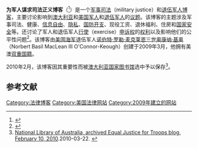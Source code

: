 {{Infobox website
| name                 = 为军人谋求司法正义博客
| logo            =
| logocaption     =
| screenshot      =
| collapsible     =
| collapsetext    =
| caption         =
| url             = [https://web.archive.org/web/20110819045650/http://justice4troops.blogspot.com/ justice4troops.blogspot.com]
| commercial      = 
| type            = 
| registration    =
| language        = 
| num_users       =
| content_license =
| owner           = 
| author          =[[诺伯特·罗勒·麦克莱恩三世奥康纳·基奥|诺伯特·罗勒·麦克莱恩三世奥康纳·基奥]]<ref name="Books2010">{{cite book|author=LLC Books|title=Australians of American Descent: Cate Blanchett, Norbert Basil Maclean Iii, Don Lane, Willie Mason, Johnny Diesel, Kristina Keneally|url=https://books.google.com/books?id=yXqUSQAACAAJ|date=May 2010|publisher=General Books LLC|isbn=978-1-156-88069-2|access-date=2020-07-13|archive-date=2020-08-09|archive-url=https://web.archive.org/web/20200809043124/https://books.google.com/books?id=yXqUSQAACAAJ|dead-url=no}}</ref>
| editor          =
| launch_date     = 2009年3月
| alexa           = 
| revenue         =
| current_status  =
| footnotes       =
}}

'''为军人谋求司法正义博客'''（{{lang-en|Equal Justice for Troops blog}}<ref name="Roebuck2012">{{cite book|author=Kevin Roebuck|title=Blogs: High-impact Strategies - What You Need to Know: Definitions, Adoptions, Impact, Benefits, Maturity, Vendors|url=https://books.google.com/books?id=TC8QBwAAQBAJ|date=24 October 2012|publisher=Emereo Publishing|isbn=978-1-74304-940-2|access-date=2020-07-13|archive-date=2020-07-21|archive-url=https://web.archive.org/web/20200721202607/https://books.google.com/books?id=TC8QBwAAQBAJ|dead-url=no}}</ref>）是一个[[军事|军事]][[司法|司法]]（military justice）和[[退伍军人|退伍军人]][[博客|博客]]，主要讨论影响到[[澳大利亚|澳大利亚]]和[[美国|美国]][[军人|军人]]和[[退伍军人|退伍军人]]的[[议题|议题]]。该博客的主题涉及军事司法、健康、[[信息自由|信息自由]]、[[隐私|隐私]]、[[国防|国防]][[开支|开支]]、现役工资、退休福利、住房和[[国家安全|国家安全]]等。还讨论了军人和退伍军人[[行使|行使]]（exercise）[[申诉权|申诉权]]的[[权利|权利]]以及影响他们的公平性问题<ref>{{cite news|url=https://trove.nla.gov.au/work/36879816|title=Equal justice for troops blog [electronic resource]|accessdate=2020-07-13|website=[[National_Library_of_Australia|National Library of Australia]]|author=}}</ref>。该博客由[[美国海军|美国海军]]退伍军人[[诺伯特·罗勒·麦克莱恩三世奥康纳·基奥|诺伯特·罗勒·麦克莱恩三世奥康纳·基奥]]（Norbert Basil MacLean III O'Connor-Keough）创建于2009年3月，他拥有美澳[[双重国籍|双重国籍]]。

2010年2月，该博客因其重要性而被[[澳大利亚国家图书馆|澳大利亚国家图书馆]]选中予以保存<ref>[http://pandora.nla.gov.au/tep/115902 National Library of Australia, archived Equal Justice for Troops blog, February 10, 2010].2010-03-22. {{Wayback|url=http://pandora.nla.gov.au/tep/115902 |date=20110404222606 }}</ref>。

==参考文献==
{{Reflist}}

[[Category:法律博客|Category:法律博客]]
[[Category:美国法律网站|Category:美国法律网站]]
[[Category:2009年建立的网站|Category:2009年建立的网站]]